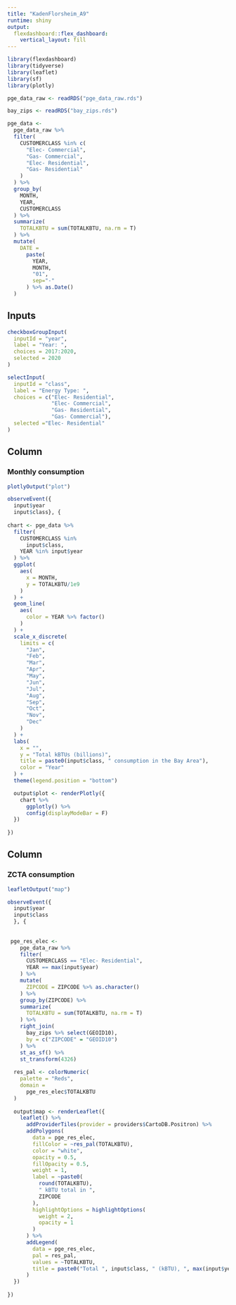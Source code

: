 ```yaml
---
title: "KadenFlorsheim_A9"
runtime: shiny
output: 
  flexdashboard::flex_dashboard:
    vertical_layout: fill
---
```


```r
library(flexdashboard)
library(tidyverse)
library(leaflet)
library(sf)
library(plotly)

pge_data_raw <- readRDS("pge_data_raw.rds")

bay_zips <- readRDS("bay_zips.rds")

pge_data <-
  pge_data_raw %>% 
  filter(
    CUSTOMERCLASS %in% c(
      "Elec- Commercial",
      "Gas- Commercial",
      "Elec- Residential",
      "Gas- Residential"
    )
  ) %>% 
  group_by(
    MONTH, 
    YEAR, 
    CUSTOMERCLASS
  ) %>% 
  summarize(
    TOTALKBTU = sum(TOTALKBTU, na.rm = T)
  ) %>% 
  mutate(
    DATE = 
      paste(
        YEAR,
        MONTH, 
        "01",
        sep="-"
      ) %>% as.Date()
  )
```

Inputs {.sidebar}
-------------------------------------


```r
checkboxGroupInput(
  inputId = "year",
  label = "Year: ",
  choices = 2017:2020,
  selected = 2020
)

selectInput(
  inputId = "class",
  label = "Energy Type: ",
  choices = c("Elec- Residential",
              "Elec- Commercial", 
              "Gas- Residential",
              "Gas- Commercial"),
  selected ="Elec- Residential"
)
```

Column
-------------------------------------

### Monthly consumption

```r
plotlyOutput("plot")
```

```r
observeEvent({
  input$year 
  input$class}, {
  
chart <- pge_data %>% 
  filter(
    CUSTOMERCLASS %in% 
      input$class,
    YEAR %in% input$year
  ) %>% 
  ggplot(
    aes(
      x = MONTH,
      y = TOTALKBTU/1e9
    )
  ) +
  geom_line(
    aes(
      color = YEAR %>% factor()
    )
  ) +
  scale_x_discrete(
    limits = c(
      "Jan",
      "Feb",
      "Mar",
      "Apr",
      "May",
      "Jun",
      "Jul",
      "Aug",
      "Sep",
      "Oct",
      "Nov",
      "Dec"
    )
  ) +
  labs(
    x = "",
    y = "Total kBTUs (billions)",
    title = paste0(input$class, " consumption in the Bay Area"),
    color = "Year"
  ) + 
  theme(legend.position = "bottom")

  output$plot <- renderPlotly({
    chart %>% 
      ggplotly() %>% 
      config(displayModeBar = F)
  })
  
})
```

Column
-------------------------------------

### ZCTA consumption
```r
leafletOutput("map")
```

```r
observeEvent({
  input$year 
  input$class
  }, { 
  
  
 pge_res_elec <-
    pge_data_raw %>% 
    filter(
      CUSTOMERCLASS == "Elec- Residential",
      YEAR == max(input$year)
    ) %>% 
    mutate(
      ZIPCODE = ZIPCODE %>% as.character()
    ) %>% 
    group_by(ZIPCODE) %>% 
    summarize(
      TOTALKBTU = sum(TOTALKBTU, na.rm = T)
    ) %>% 
    right_join(
      bay_zips %>% select(GEOID10),
      by = c("ZIPCODE" = "GEOID10")
    ) %>% 
    st_as_sf() %>% 
    st_transform(4326)
  
  res_pal <- colorNumeric(
    palette = "Reds",
    domain = 
      pge_res_elec$TOTALKBTU
  )
  
  output$map <- renderLeaflet({
    leaflet() %>% 
      addProviderTiles(provider = providers$CartoDB.Positron) %>% 
      addPolygons(
        data = pge_res_elec,
        fillColor = ~res_pal(TOTALKBTU),
        color = "white",
        opacity = 0.5,
        fillOpacity = 0.5,
        weight = 1,
        label = ~paste0(
          round(TOTALKBTU), 
          " kBTU total in ",
          ZIPCODE
        ),
        highlightOptions = highlightOptions(
          weight = 2,
          opacity = 1
        )
      ) %>% 
      addLegend(
        data = pge_res_elec,
        pal = res_pal,
        values = ~TOTALKBTU,
        title = paste0("Total ", input$class, " (kBTU), ", max(input$year))
      )
  })
  
})
```

















